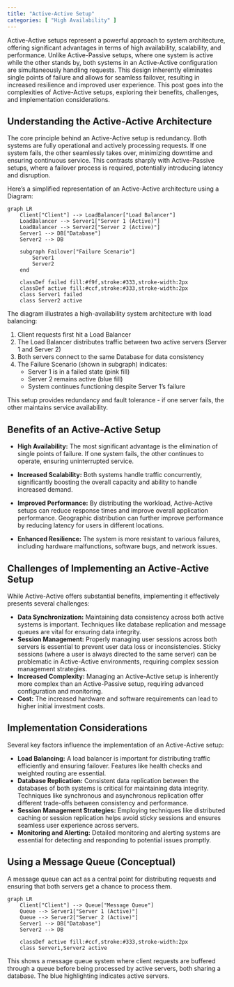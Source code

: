 ```yaml
---
title: "Active-Active Setup"
categories: [ "High Availability" ]
---
```


Active-Active setups represent a powerful approach to system architecture, offering significant advantages in terms of high availability, scalability, and performance. Unlike Active-Passive setups, where one system is active while the other stands by, both systems in an Active-Active configuration are simultaneously handling requests. This design inherently eliminates single points of failure and allows for seamless failover, resulting in increased resilience and improved user experience. This post goes into the complexities of Active-Active setups, exploring their benefits, challenges, and implementation considerations.

## Understanding the Active-Active Architecture

The core principle behind an Active-Active setup is redundancy. Both systems are fully operational and actively processing requests. If one system fails, the other seamlessly takes over, minimizing downtime and ensuring continuous service. This contrasts sharply with Active-Passive setups, where a failover process is required, potentially introducing latency and disruption.

Here's a simplified representation of an Active-Active architecture using a Diagram:

```mermaid
graph LR
    Client["Client"] --> LoadBalancer["Load Balancer"]
    LoadBalancer --> Server1["Server 1 (Active)"]
    LoadBalancer --> Server2["Server 2 (Active)"]
    Server1 --> DB["Database"]
    Server2 --> DB
    
    subgraph Failover["Failure Scenario"]
        Server1
        Server2
    end
    
    classDef failed fill:#f9f,stroke:#333,stroke-width:2px
    classDef active fill:#ccf,stroke:#333,stroke-width:2px
    class Server1 failed
    class Server2 active
```

The diagram illustrates a high-availability system architecture with load balancing:

1. Client requests first hit a Load Balancer
2. The Load Balancer distributes traffic between two active servers (Server 1 and Server 2)
3. Both servers connect to the same Database for data consistency
4. The Failure Scenario (shown in subgraph) indicates:
   - Server 1 is in a failed state (pink fill)
   - Server 2 remains active (blue fill)
   - System continues functioning despite Server 1's failure

This setup provides redundancy and fault tolerance - if one server fails, the other maintains service availability.

## Benefits of an Active-Active Setup

-   **High Availability:** The most significant advantage is the elimination of single points of failure. If one system fails, the other continues to operate, ensuring uninterrupted service.
-   **Increased Scalability:** Both systems handle traffic concurrently, significantly boosting the overall capacity and ability to handle increased demand.
-   **Improved Performance:** By distributing the workload, Active-Active setups can reduce response times and improve overall application performance. Geographic distribution can further improve performance by reducing latency for users in different locations.

-   **Enhanced Resilience:** The system is more resistant to various failures, including hardware malfunctions, software bugs, and network issues.

## Challenges of Implementing an Active-Active Setup

While Active-Active offers substantial benefits, implementing it effectively presents several challenges:

-   **Data Synchronization:** Maintaining data consistency across both active systems is important. Techniques like database replication and message queues are vital for ensuring data integrity.
-   **Session Management:** Properly managing user sessions across both servers is essential to prevent user data loss or inconsistencies. Sticky sessions (where a user is always directed to the same server) can be problematic in Active-Active environments, requiring complex session management strategies.
-   **Increased Complexity:** Managing an Active-Active setup is inherently more complex than an Active-Passive setup, requiring advanced configuration and monitoring.
-   **Cost:** The increased hardware and software requirements can lead to higher initial investment costs.

## Implementation Considerations

Several key factors influence the implementation of an Active-Active setup:

-   **Load Balancing:** A load balancer is important for distributing traffic efficiently and ensuring failover. Features like health checks and weighted routing are essential.
-   **Database Replication:** Consistent data replication between the databases of both systems is critical for maintaining data integrity. Techniques like synchronous and asynchronous replication offer different trade-offs between consistency and performance.
-   **Session Management Strategies:** Employing techniques like distributed caching or session replication helps avoid sticky sessions and ensures seamless user experience across servers.
-   **Monitoring and Alerting:** Detailed monitoring and alerting systems are essential for detecting and responding to potential issues promptly.

## Using a Message Queue (Conceptual)

A message queue can act as a central point for distributing requests and ensuring that both servers get a chance to process them.

```mermaid
graph LR
    Client["Client"] --> Queue["Message Queue"]
    Queue --> Server1["Server 1 (Active)"]
    Queue --> Server2["Server 2 (Active)"]
    Server1 --> DB["Database"]
    Server2 --> DB
    
    classDef active fill:#ccf,stroke:#333,stroke-width:2px
    class Server1,Server2 active
```

This shows a message queue system where client requests are buffered through a queue before being processed by active servers, both sharing a database. The blue highlighting indicates active servers.